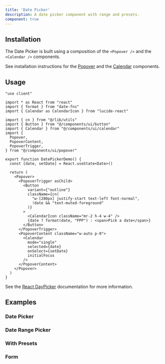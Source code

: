 ```yaml
---
title: 'Date Picker'
description: A date picker component with range and presets.
component: true
---
```


<ComponentPreview
  name="date-picker-demo"
  description="A date picker in a popover"
/>

## Installation

The Date Picker is built using a composition of the `<Popover />` and the `<Calendar />` components.

See installation instructions for the [Popover](/docs/components/popover#installation) and the [Calendar](/docs/components/calendar#installation) components.

## Usage

```tsx
"use client"

import * as React from "react"
import { format } from "date-fns"
import { Calendar as CalendarIcon } from "lucide-react"

import { cn } from "@/lib/utils"
import { Button } from "@/components/ui/button"
import { Calendar } from "@/components/ui/calendar"
import {
  Popover,
  PopoverContent,
  PopoverTrigger,
} from "@/components/ui/popover"

export function DatePickerDemo() {
  const [date, setDate] = React.useState<Date>()

  return (
    <Popover>
      <PopoverTrigger asChild>
        <Button
          variant={"outline"}
          className={cn(
            "w-[280px] justify-start text-left font-normal",
            !date && "text-muted-foreground"
          )}
        >
          <CalendarIcon className="mr-2 h-4 w-4" />
          {date ? format(date, "PPP") : <span>Pick a date</span>}
        </Button>
      </PopoverTrigger>
      <PopoverContent className="w-auto p-0">
        <Calendar
          mode="single"
          selected={date}
          onSelect={setDate}
          initialFocus
        />
      </PopoverContent>
    </Popover>
  )
}
```

See the [React DayPicker](https://react-day-picker.js.org) documentation for more information.

## Examples

### Date Picker

<ComponentPreview
  name="date-picker-demo"
  description="A date picker in a popover"
/>

### Date Range Picker

<ComponentPreview
  name="date-picker-with-range"
  description="A date range picker"
/>

### With Presets

<ComponentPreview
  name="date-picker-with-presets"
  description="A date picker with presets"
/>

### Form

<ComponentPreview name="date-picker-form" />
